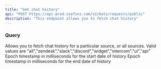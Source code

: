 ```yaml
---
title: "Get chat history"
api: "POST https://api-prod.usefini.com/v2/bots/requests/public"
description: "This endpoint allows you to fetch chat history"
---
```


### Query

<ParamField query="source" type="array" default="none" required>
  Allows you to fetch chat history for a particular source, or all sources. 
  Valid values are "all","zendesk","slack","discord","widget","intercom","ui","api"
</ParamField>

<ParamField query="startEpoch" type="number" default="none" required>
  Epoch timestamp in milliseconds for the start date of history
</ParamField>

<ParamField query="endEpoch" type="number" default="none" required>
  Epoch timestamp in milliseconds for the end date of history
</ParamField>
